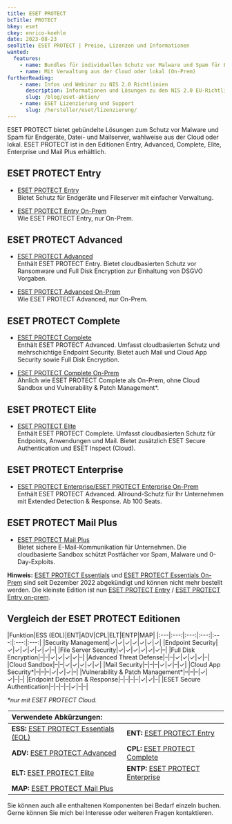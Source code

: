 ---
title: ESET PROTECT
bcTitle: PROTECT
bkey: eset
ckey: enrico-koehle
date: 2023-08-23
seoTitle: ESET PROTECT | Preise, Lizenzen und Informationen
wanted:
  features:
    - name: Bundles für individuellen Schutz vor Malware und Spam für Endgeräte, File- und Mailserver
    - name: Mit Verwaltung aus der Cloud oder lokal (On-Prem)
furtherReading:
    - name: Infos und Webinar zu NIS 2.0 Richtlinien
      description: Informationen und Lösungen zu den NIS 2.0 EU-Richtlinien und Anmeldung zum Webinar mit ESET und Software-Express
      slug: /blog/eset-aktion/
    - name: ESET Lizenzierung und Support
      slug: /hersteller/eset/lizenzierung/
---



<Intro>

ESET PROTECT bietet gebündelte Lösungen zum Schutz vor Malware und Spam für Endgeräte, Datei- und Mailserver, wahlweise aus der Cloud oder lokal. ESET PROTECT ist in den Editionen Entry, Advanced, Complete, Elite, Enterprise und Mail Plus erhältlich.

</Intro>

<TOC />


## ESET PROTECT Entry

<ArrowList>

- [ESET PROTECT Entry](/hersteller/eset/protect/entry/) <br />
Bietet Schutz für Endgeräte und Fileserver mit einfacher Verwaltung.

- [ESET PROTECT Entry On-Prem](/hersteller/eset/protect/entry-on-prem/) <br />
Wie ESET PROTECT Entry, nur On-Prem.

</ArrowList>

## ESET PROTECT Advanced

<ArrowList>

- [ESET PROTECT Advanced](/hersteller/eset/protect/advanced/) <br />
Enthält ESET PROTECT Entry. Bietet cloudbasierten Schutz vor Ransomware und Full Disk Encryption zur Einhaltung von DSGVO Vorgaben.

- [ESET PROTECT Advanced On-Prem](/hersteller/eset/protect/advanced-on-prem/) <br />
Wie ESET PROTECT Advanced, nur On-Prem.

</ArrowList>

## ESET PROTECT Complete

<ArrowList>

- [ESET PROTECT Complete](/hersteller/eset/protect/complete/) <br />
Enthält ESET PROTECT Advanced. Umfasst cloudbasierten Schutz und mehrschichtige Endpoint Security. Bietet auch Mail und Cloud App Security sowie Full Disk Encryption.

- [ESET PROTECT Complete On-Prem](/hersteller/eset/protect/complete-on-prem/) <br />
Ähnlich wie ESET PROTECT Complete als On-Prem, ohne Cloud Sandbox und Vulnerability & Patch Management*.

</ArrowList>

## ESET PROTECT Elite

<ArrowList>

- [ESET PROTECT Elite](/hersteller/eset/protect/elite/) <br />
Enthält ESET PROTECT Complete. Umfasst cloudbasierten Schutz für Endpoints, Anwendungen und Mail. Bietet zusätzlich ESET Secure Authentication und ESET Inspect (Cloud).

</ArrowList>

## ESET PROTECT Enterprise

<ArrowList>

- [ESET PROTECT Enterprise/ESET PROTECT Enterprise On-Prem](/hersteller/eset/protect/enterprise/) <br />
Enthält ESET PROTECT Advanced. Allround-Schutz für Ihr Unternehmen mit Extended Detection & Response. Ab 100 Seats.

</ArrowList>

## ESET PROTECT Mail Plus

<ArrowList>

- [ESET PROTECT Mail Plus](/hersteller/eset/protect/mail-plus/) <br />
Bietet sichere E-Mail-Kommunikation für Unternehmen. Die cloudbasierte Sandbox schützt Postfächer vor Spam, Malware und 0-Day-Exploits.

</ArrowList>

<Info>

**Hinweis:** [ESET PROTECT Essentials](/hersteller/eset/protect/essentials/) und [ESET PROTECT Essentials On-Prem](/hersteller/eset/protect/essentials-on-prem/) sind seit Dezember 2022 abgekündigt und können nicht mehr bestellt werden. Die kleinste Edition ist nun [ESET PROTECT Entry](/hersteller/eset/protect/entry/) / [ESET PROTECT Entry on-prem](/hersteller/eset/protect/entry-on-prem/).

</Info>

## Vergleich der ESET PROTECT Editionen


|Funktion|ESS (EOL)|ENT|ADV|CPL|ELT|ENTP|MAP|
|:---|:---:|:---:|:---:|:---:|:---:|:---:|
|Security Management|✓|✓|✓|✓|✓|✓|✓|
|Endpoint Security|✓|✓|✓|✓|✓|✓|–|
|File Server Security|✓|✓|✓|✓|✓|✓|–|
|Full Disk Encryption|–|–|✓|✓|✓|✓|–|
|Advanced Threat Defense|–|–|✓|✓|✓|✓|–|
|Cloud Sandbox|–|–|✓|✓|✓|✓|✓|
|Mail Security|–|–|–|✓|✓|–|✓|
|Cloud App Security*|–|–|–|✓|✓|✓|–|
|Vulnerability & Patch Management*|–|–|–|✓|✓|–|–|
|Endpoint Detection & Response|–|–|–|–|✓|✓|–|
|ESET Secure Authentication|–|–|–|–|✓|–|–|

_*nur mit ESET PROTECT Cloud._


<Legend>

|Verwendete Abkürzungen:||
|:---|:---|
|**ESS:** [ESET PROTECT Essentials (EOL)](/hersteller/eset/protect/essentials/)|**ENT:** [ESET PROTECT Entry](/hersteller/eset/protect/entry/)|
|**ADV:** [ESET PROTECT Advanced](/hersteller/eset/protect/advanced/)|**CPL:** [ESET PROTECT Complete](/hersteller/eset/protect/complete/)|
|**ELT:** [ESET PROTECT Elite](/hersteller/eset/protect/elite/)|**ENTP:** [ESET PROTECT Enterprise](/hersteller/eset/protect/enterprise/)|
|**MAP:** [ESET PROTECT Mail Plus](/hersteller/eset/protect/mail-plus/)|

</Legend>

<GetInTouch theme="light">

Sie können auch alle enthaltenen Komponenten bei Bedarf einzeln buchen. Gerne können Sie mich bei Interesse oder weiteren Fragen kontaktieren.


</GetInTouch>
